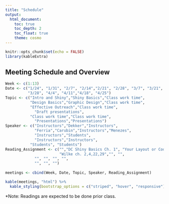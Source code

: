 ```yaml
---
title: "Schedule"
output: 
  html_document:
    toc: true
    toc_depth: 2
    toc_float: true
    theme: cosmo
---
```

```r
knitr::opts_chunk$set(echo = FALSE)
library(kableExtra)
```

## Meeting Schedule and Overview

```r
Week <- c(1:13)
Date <- c("1/24", "1/31", "2/7", "2/14","2/21", "2/28", "3/7", "3/21",
          "3/28", "4/4", "4/11","4/18", "4/25")
Topic <- c("Intro and Shiny","Shiny Basics","Class work time",
           "Design Basics","Graphic Design","Class work time",
           "Effective Outreach","Class work time",
             "Draft presentations",
           "Class work time","Class work time",
             "Presentations","Presentations")
Speaker <- c("Instructors","Dekker","Instructors",
             "Ferria","Carubin","Instructors","Menezes", 
             "Instructors","Students",
             "Instructors","Instructors",
           "Students", "Students")
Reading_Assignment <- c("","DC Shiny Basics Ch. 1", "Your Layout or Code", 
                        "Wilke ch. 2,4,22,29","", "", 
             "", "", "", "",
             "", "", "")
 
meetings <- cbind(Week, Date, Topic, Speaker, Reading_Assignment)

kable(meetings, "html") %>%  
  kable_styling(bootstrap_options = c("striped", "hover", "responsive"))
```

*Note: Readings are expected to be done prior class.

